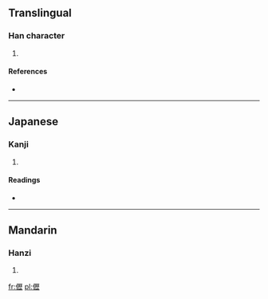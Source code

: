 ==Translingual==

===Han character===
{{Han char|rn=9|rad=人|as=16|sn=18|four=2121<sub>1</sub>|canj=人一竹一 (OMHM)}}

# {{defn|Han|sort=人16}}

====References====
* {{Han ref|kx=0121.110|dkj=01275|dj=0255.120|hdz=10236.060|uh=512E|ud=20782|bh=EFB9|bd=61369}}

----

==Japanese==

===Kanji===
{{ja-kanji|grade=|rs=人16}}

# {{defn|lang=ja|sort=人16}}

====Readings====
* {{ja-readings|on=[[れき]] (reki), [[りゃく]] (ryaku)|kun=}}

----

==Mandarin==

===Hanzi===
{{cmn-hanzi|pin=[[lì]] ([[li4]])|wg=li<sup>4</sup>}}

# {{defn|lang=cmn|sort=人16}}

[[fr:儮]]
[[pl:儮]]